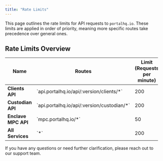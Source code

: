 ```yaml
---
title: "Rate Limits"
---
```


This page outlines the rate limits for API requests to `portalhq.io`. These limits are applied in order of priority, meaning more specific routes take precedence over general ones.

## Rate Limits Overview

<table><thead><tr><th width="156.1875">Name</th><th width="390.171875">Routes</th><th>Limit (Requests per minute)</th></tr></thead><tbody><tr><td><strong>Clients API</strong></td><td>`api.portalhq.io/api/:version/clients/*`</td><td>200</td></tr><tr><td><strong>Custodian API</strong></td><td>`api.portalhq.io/api/:version/custodian/*`</td><td>200</td></tr><tr><td><strong>Enclave MPC API</strong></td><td>`mpc.portalhq.io/*`</td><td>50</td></tr><tr><td><strong>All Services</strong></td><td>`*`</td><td>200</td></tr></tbody></table>

If you have any questions or need further clarification, please reach out to our support team.
